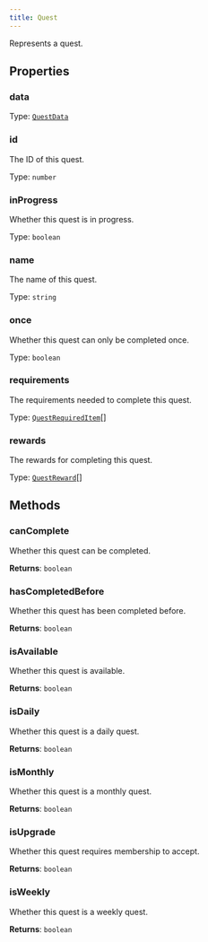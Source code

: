 ```yaml
---
title: Quest
---
```



Represents a quest.


## Properties
### data

Type: [`QuestData`](/api-legacy/typedefs/questdata)

### id <Badge text="Getter" size="small" />	
The ID of this quest.

Type: `number`

### inProgress <Badge text="Getter" size="small" />	
Whether this quest is in progress.

Type: `boolean`

### name <Badge text="Getter" size="small" />	
The name of this quest.

Type: `string`

### once <Badge text="Getter" size="small" />	
Whether this quest can only be completed once.

Type: `boolean`

### requirements <Badge text="Getter" size="small" />	
The requirements needed to complete this quest.

Type: [`QuestRequiredItem`](/api-legacy/typedefs/questrequireditem)[]

### rewards <Badge text="Getter" size="small" />	
The rewards for completing this quest.

Type: [`QuestReward`](/api-legacy/typedefs/questreward)[]

## Methods

### canComplete
Whether this quest can be completed.

**Returns**: `boolean`

### hasCompletedBefore
Whether this quest has been completed before.

**Returns**: `boolean`

### isAvailable
Whether this quest is available.

**Returns**: `boolean`

### isDaily
Whether this quest is a daily quest.

**Returns**: `boolean`

### isMonthly
Whether this quest is a monthly quest.

**Returns**: `boolean`

### isUpgrade
Whether this quest requires membership to accept.

**Returns**: `boolean`

### isWeekly
Whether this quest is a weekly quest.

**Returns**: `boolean`
